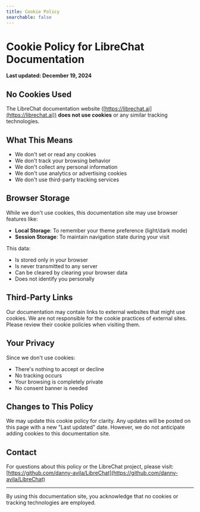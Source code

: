 ```yaml
---
title: Cookie Policy
searchable: false
---
```


# Cookie Policy for LibreChat Documentation

**Last updated: December 19, 2024**

## No Cookies Used

The LibreChat documentation website ([https://librechat.ai](https://librechat.ai)) **does not use cookies** or any similar tracking technologies.

## What This Means

- We don't set or read any cookies
- We don't track your browsing behavior
- We don't collect any personal information
- We don't use analytics or advertising cookies
- We don't use third-party tracking services

## Browser Storage

While we don't use cookies, this documentation site may use browser features like:

- **Local Storage**: To remember your theme preference (light/dark mode)
- **Session Storage**: To maintain navigation state during your visit

This data:
- Is stored only in your browser
- Is never transmitted to any server
- Can be cleared by clearing your browser data
- Does not identify you personally

## Third-Party Links

Our documentation may contain links to external websites that might use cookies. We are not responsible for the cookie practices of external sites. Please review their cookie policies when visiting them.

## Your Privacy

Since we don't use cookies:
- There's nothing to accept or decline
- No tracking occurs
- Your browsing is completely private
- No consent banner is needed

## Changes to This Policy

We may update this cookie policy for clarity. Any updates will be posted on this page with a new "Last updated" date. However, we do not anticipate adding cookies to this documentation site.

## Contact

For questions about this policy or the LibreChat project, please visit:
[https://github.com/danny-avila/LibreChat](https://github.com/danny-avila/LibreChat)

---

By using this documentation site, you acknowledge that no cookies or tracking technologies are employed.



